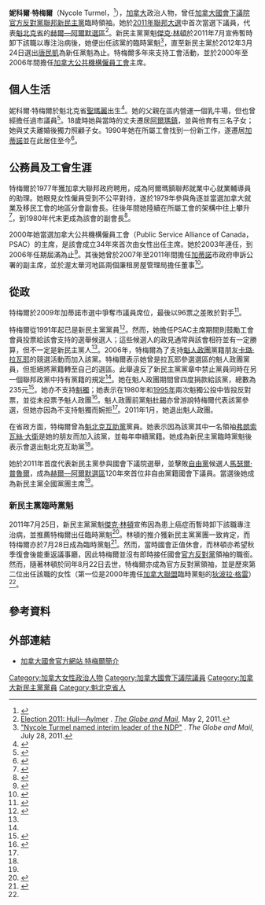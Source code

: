 {{Link style|time=2015-12-13T13:14:10+00:00}}
{{noteTA
|T=zh-hans:妮科尔·蒂梅尔;zh-hk:妮科爾·特梅爾;zh-tw:妮科爾·特梅爾;
|1=zh-hans:蒂梅尔;zh-hk:特梅爾;zh-tw:特梅爾;
}}
{{Infobox Officeholder
|name             = 妮科爾·特梅爾<br/>Nycole Turmel
|honorific-suffix = 
|image            = Nycole Turmel.png
|office           = [[加拿大國會下議院|加拿大國會下議院]][[官方反對黨|官方反對黨]][[加拿大官方反對黨主席|領袖]]<br /><small>（臨時）</small>
|monarch          = [[伊利沙伯二世|伊利沙伯二世]]
|primeminister    = [[斯蒂芬·哈珀|斯蒂芬·哈珀]]
|term_start       = 2011年8月22日
|term_end         = 2012年3月24日
|predecessor      = [[傑克·林頓|傑克·林頓]]
|successor        = [[唐民凱|唐民凱]]
|office2          = [[加拿大新民主黨|加拿大新民主黨]]領袖<br /><small>（臨時）</small>
|term_start2      = 2011年8月22日<small>（從2011年7月28日起代任）</small>
|term_end2        = 2012年3月24日
|predecessor2     = [[傑克·林頓|傑克·林頓]]
|successor2       = [[唐民凱|唐民凱]]
|constituency_MP3 = [[:fr:Hull—Aylmer|赫爾—阿爾默]]
|parliament3      = 加拿大國會下議院
|term_start3      = 2011年5月30日
|term_end3        = 
|predecessor3     = [[:fr:Marcel_Proulx|Marcel Proulx]]
|successor3       = 
|birth_date       = 1942年9月1日
|birth_place      = [[加拿大|加拿大]][[魁北克省|魁北克省]][[:fr:Sainte-Marie_(Québec)|聖瑪麗]]
|death_date       = 
|death_place      = 
|party            = [[加拿大新民主黨|加拿大新民主黨]]
}}

'''妮科爾·特梅爾'''（Nycole Turmel，{{bd|1942年|9月1日|catIdx=Turmel, Nycole}}<ref>{{cite web|title=Turmel, Nycole|url=http://www.parl.gc.ca/parlinfo/Files/Parliamentarian.aspx?Item=000a129f-5449-40ed-94d2-7e21a262b0b1&Language=E&Section=FederalExperience|work=Biography|publisher=Parliament of Canada|accessdate=August 27, 2011|archive-date=2012-03-08|archive-url=https://web.archive.org/web/20120308155413/http://www.parl.gc.ca/Parlinfo/Files/Parliamentarian.aspx?Item=000a129f-5449-40ed-94d2-7e21a262b0b1&Language=E&Section=FederalExperience|dead-url=yes}}</ref>），[[加拿大|加拿大]]政治人物，曾任[[加拿大國會下議院|加拿大國會下議院]][[官方反對黨|官方反對黨]][[加拿大新民主黨|聯邦新民主黨]]臨時領袖。她於[[2011年加拿大國會下議院選舉|2011年聯邦大選]]中首次當選下議員，代表[[魁北克省|魁北克省]]的[[:fr:Hull—Aylmer|赫爾—阿爾默選區]]<ref>[http://www.theglobeandmail.com/places/quebec-ridings/election-fed2011/r24023/ Election 2011: Hull—Aylmer] {{Wayback|url=http://www.theglobeandmail.com/places/quebec-ridings/election-fed2011/r24023/ |date=20110828055428 }}. ''[[The_Globe_and_Mail|The Globe and Mail]]'', May 2, 2011.</ref>。新民主黨黨魁[[傑克·林頓|傑克·林頓]]於2011年7月宣佈暫時卸下該職以專注治病後，她便出任該黨的臨時黨魁<ref>[http://www.theglobeandmail.com/news/politics/ottawa-notebook/nycole-turmel-named-interim-leader-of-the-ndp/article2112919/ "Nycole Turmel named interim leader of the NDP"] {{Wayback|url=http://www.theglobeandmail.com/news/politics/ottawa-notebook/nycole-turmel-named-interim-leader-of-the-ndp/article2112919/ |date=20110827042238 }}. ''The Globe and Mail'', July 28, 2011.</ref>，直至新民主黨於2012年3月24日選出[[唐民凱|唐民凱]]為新任黨魁為止。特梅爾多年來支持工會活動，並於2000年至2006年間擔任[[:en:Public_Service_Alliance_of_Canada|加拿大公共機構僱員工會]]主席。

==個人生活==
妮科爾·特梅爾於魁北克省[[:fr:Sainte-Marie_(Québec)|聖瑪麗]]出生<ref>{{cite web |url=http://genealogie.planete.qc.ca/news/view/id_2909/ |title=Nycole Turmel: Cheffe par intérim du NPD |author= |date= |work= |publisher=Planète Généalogie |accessdate=August 16, 2011 |archive-date=2011-09-30 |archive-url=https://web.archive.org/web/20110930024237/http://genealogie.planete.qc.ca/news/view/id_2909/ |dead-url=no }}</ref>。她的父親在區内營運一個乳牛場，但也曾經擔任過市議員<ref name="Our Times">{{cite magazine |last=Hayvice |first=Christine |year=2007 |title=Du Pain et des Roses: A Profile of Nycole Turmel |magazine=Our Times |volume=26 |issue=1 |pages=35-41 |location=Toronto, ON |format=PDF |issn=0822-6377 |accessdate=August 22, 2011 |url=http://ourtimes.ca/Newsletter/nycole_turmel_article_in_our_times.pdf |archiveurl=https://web.archive.org/web/20120330235122/http://ourtimes.ca/Newsletter/nycole_turmel_article_in_our_times.pdf |archivedate=2012-03-30 |quote= |ref= |dead-url=yes }}</ref>。18歲時她與當時的丈夫遷居[[:fr:Alma_(Québec)|阿爾瑪鎮]]，並與他育有三名子女；她與丈夫離婚後獨力照顧子女。1990年她在所屬工會找到一份新工作，遂遷居[[加蒂諾|加蒂諾]]並在此居住至今<ref>{{Cite news
 |authorlink  = 
 |coauthors   = 
 |title       = La cheffe intérimaire du NPD est Beauceronne
 |publisher   = canoe.ca
 |newspaper   = L'Eclaireur Progres
 |date        = August 2, 2011
 |url         = http://leclaireurprogres.canoe.ca/webapp/sitepages/content.asp?contentid=200576&id=334&classif=Nouvelles&catname=
 |format      = 
 |doi         = 
 |accessdate  = August 3, 2011
 |deadurl     = yes
 |archiveurl  = https://archive.is/20130115130449/http://leclaireurprogres.canoe.ca/webapp/sitepages/content.asp?contentid=200576&id=334&classif=Nouvelles&catname=
 |archivedate = 2013年1月15日
}}</ref>。 

==公務員及工會生涯==
特梅爾於1977年獲加拿大聯邦政府聘用，成為阿爾瑪鎮聯邦就業中心就業輔導員的助理。她眼見女性僱員受到不公平對待，遂於1979年參與角逐並當選加拿大就業及移民工會的地區分會副會長。往後年間她陸續在所屬工會的架構中往上攀升<ref>{{Cite web| authorlink =| coauthors =| title =Nycole Turmel first woman PSAC President| work =| publisher =Public Service Alliance of Canada| date =May 5, 2000| url =http://psac.com/COMM/NEWS/2000/32-0500-e.htm| format =| doi =| accessdate =August 16, 2011| deadurl =yes| archiveurl =https://web.archive.org/web/20120326150352/http://psac.com/COMM/NEWS/2000/32-0500-e.htm| archivedate =2012年3月26日}}</ref>，到1980年代末更成為該會的副會長<ref name="ottcitizen">{{Cite news
 |last       = Tam
 |first      = Pauline
 |last2      = Kipp
 |first2     = Kyle
 |authorlink = 
 |coauthors  = 
 |title      = Turmel ends Liberal dynasty
 |work       = 
 |newspaper  = Ottawa Citizen
 |date       = May 3, 2011
 |url        = http://www.ottawacitizen.com/technology/Turmel+ends+Liberal+dynasty/4714918/story.html
 |doi        = 
 |accessdate = July 25, 2011
}}{{dead link|date=2018年2月 |bot=InternetArchiveBot |fix-attempted=yes }}</ref>。 

2000年她當選加拿大公共機構僱員工會（Public Service Alliance of Canada，PSAC）的主席，是該會成立34年來首次由女性出任主席。她於2003年連任，到2006年任期屆滿為止<ref name="citizenbio">{{Cite news
 |last        = Duffy
 |first       = Andrew
 |authorlink  = 
 |coauthors   = 
 |title       = Ex-PSAC chief Turmel 'has incredible inner strength'
 |work        = 
 |newspaper   = Ottawa Citizen
 |date        = July 26, 2011
 |url         = http://www.ottawacitizen.com/health/PSAC+chief+Turmel+incredible+inner+strength/5157996/story.html
 |doi         = 
 |accessdate  = July 25, 2011
 |deadurl     = yes
 |archiveurl  = https://web.archive.org/web/20110812140127/http://www.ottawacitizen.com/health/PSAC+chief+Turmel+incredible+inner+strength/5157996/story.html
 |archivedate = 2011年8月12日
}}</ref>。其後她曾於2007年至2011年間擔任[[加蒂諾|加蒂諾]]市政府申訴公署的副主席，並於渥太華河地區兩個廉租房屋管理局擔任董事<ref name="ndpbio">{{Cite web| authorlink =| coauthors =| title =About Nycole Turmel| work =| publisher =NDP| year =2011| url =http://nycoleturmel.ndp.ca/about| format =| doi =| accessdate =July 25, 2011| deadurl =yes| archiveurl =https://web.archive.org/web/20110823122358/http://nycoleturmel.ndp.ca/about| archivedate =2011年8月23日}}</ref>。

==從政==
特梅爾於2009年加蒂諾市選中爭奪市議員席位，最後以96票之差敗於對手<ref>{{Cite web
  | authorlink = 
  | coauthors = 
  | title = Nycole Turmel en politique fédérale
  | work = 
  | publisher = Radio-Canada.ca
  | date = February 1, 2011
  | url = http://www.radio-canada.ca/regions/ottawa/2011/02/01/008-nycole-turmel-candidate-npd.shtml
  | doi = 
  | accessdate = July 25, 2011
  | archive-date = 2012-10-22
  | archive-url = https://web.archive.org/web/20121022215454/http://www.radio-canada.ca/regions/ottawa/2011/02/01/008-nycole-turmel-candidate-npd.shtml
  | dead-url = no
  }}</ref>。

特梅爾從1991年起已是新民主黨黨員<ref name="postFederalism">{{Cite news
 |last       = Cohen
 |first      = Tobi
 |authorlink = 
 |coauthors  = 
 |title      = Turmel a 'federalist' despite former Bloc ties, she says
 |work       = 
 |newspaper  = Postmedia News
 |date       = August 2, 2011
 |url        = http://www.canada.com/news/Turmel+federalist+despite+former+Bloc+ties+says/5195610/story.html
 |doi        = 
 |accessdate = August 3, 2011
}}{{dead link|date=2018年2月 |bot=InternetArchiveBot |fix-attempted=yes }}</ref>。然而，她擔任PSAC主席期間則鼓勵工會會員投票給該會支持的選舉候選人；這些候選人的政見通常與該會相符並有一定勝算，但不一定是新民主黨人<ref name="BlocMember" />。2006年，特梅爾為了支持[[魁人政團|魁人政團]]黨籍朋友[[:fr:Carole_Lavallée|卡璐·拉瓦耶]]的競選活動而加入該黨。特梅爾表示她曾是拉瓦耶參選選區的魁人政團黨員，但拒絕將黨籍轉至自己的選區。此舉違反了新民主黨黨章中禁止黨員同時在另一個聯邦政黨中持有黨籍的規定<ref name="postFederalism" />。她在魁人政團期間曾四度捐款給該黨，總數為235元<ref name="BlocMember">{{Cite news
  | last = Leblanc
  | first = Daniel
  | authorlink = 
  | coauthors = 
  | title = New NDP Leader was long-time member of Bloc Québécois
  | work = 
  | newspaper = The Globe and Mail
  | date = August 2, 2011
  | url = http://www.theglobeandmail.com/news/politics/new-ndp-leader-was-long-time-member-of-bloc-qubcois/article2116721/
  | format = 
  | doi = 
  | accessdate = August 2, 2011
  | archive-date = 2011-09-04
  | archive-url = https://web.archive.org/web/20110904105823/http://www.theglobeandmail.com/news/politics/new-ndp-leader-was-long-time-member-of-bloc-qubcois/article2116721/
  | dead-url = no
  }}</ref>。她亦不支持[[魁獨|魁獨]]；她表示在1980年和[[1995年魁北克公民投票|1995年]]兩次魁獨公投中皆投反對票，並從未投票予魁人政團<ref name="TorStarSeparatism">{{Cite news
  | last = Smith
  | first = Joanna
  | authorlink = 
  | coauthors = 
  | title = Interim NDP Leader Turmel discussed running for Bloc
  | work = 
  | newspaper = The Toronto Star
  | date = August 2, 2011
  | url = http://www.thestar.com/news/canada/politics/article/1033381--interim-ndp-leader-turmel-facing-questions-over-bloc-ties
  | format = 
  | doi = 
  | accessdate = August 2, 2011
  | archive-date = 2012-04-18
  | archive-url = https://web.archive.org/web/20120418074644/http://www.thestar.com/news/canada/politics/article/1033381--interim-ndp-leader-turmel-facing-questions-over-bloc-ties
  | dead-url = no
  }}</ref>。魁人政團前黨魁[[:fr:Gilles_Duceppe|杜錫]]亦曾游說特梅爾代表該黨參選，但她亦因為不支持魁獨而婉拒<ref name="TorStarSeparatism" />。2011年1月，她退出魁人政團。

在省政方面，特梅爾曾為[[魁北克互助黨|魁北克互助黨]]黨員。她表示因為該黨其中一名領袖[[:fr:Françoise_David|弗朗索瓦絲·大衛]]是她的朋友而加入該黨，並每年申續黨籍。她成為新民主黨臨時黨魁後表示會退出魁北克互助黨<ref name="TorStarSeparatism" />。

她於2011年首度代表新民主黨參與國會下議院選舉，並擊敗[[加拿大自由黨|自由黨]]候選人[[:fr:Marcel_Proulx|馬瑟爾·普魯爾]]，成為[[:fr:Hull—Aylmer|赫爾—阿爾默選區]]120年來首位非自由黨籍國會下議員。當選後她成為新民主黨全國黨團主席<ref name="leaderpick" />。

===新民主黨臨時黨魁===
2011年7月25日，新民主黨黨魁[[傑克·林頓|傑克·林頓]]宣佈因為患上癌症而暫時卸下該職專注治病，並推薦特梅爾出任臨時黨魁<ref name="leaderpick">{{Cite web
  | last = LeBlanc
  | first = Daniel
  | authorlink =
  | coauthors =
  | title = Layton picks Nycole Turmel as interim leader
  | work =
  | publisher = The Globe and Mail
  | date = July 25, 2011
  | url = http://www.theglobeandmail.com/news/politics/layton-picks-nycole-turmel-as-interim-leader/article2108898/
  | format =
  | doi =
  | accessdate =July 25, 2011}}</ref>。林頓的推介獲新民主黨黨團一致肯定，而特梅爾亦於7月28日成為臨時黨魁<ref>{{cite web |url=http://www.cbc.ca/news/canada/montreal/story/2011/07/27/pol-layton-ndp-caucus.html |title=NDP caucus backs Turmel as interim leader |author=Meagan Fitzpatrick |date=July 27, 2011 |work= |publisher=CBC News |accessdate=27 July 2011 |archive-date=2011-07-28 |archive-url=https://web.archive.org/web/20110728070113/http://www.cbc.ca/news/canada/montreal/story/2011/07/27/pol-layton-ndp-caucus.html |dead-url=no }}</ref>。然而，當時國會正值休會，而林頓亦希望秋季復會後能重返議事廳，因此特梅爾並沒有即時接任國會[[官方反對黨|官方反對黨]]領袖的職銜。然而，隨著林頓於同年8月22日去世，特梅爾亦成為官方反對黨領袖，並是歷來第二位出任該職的女性（第一位是2000年擔任[[加拿大聯盟|加拿大聯盟]]臨時黨魁的[[:en:Deborah_Grey|狄波拉·格雷]]）<ref name="citizenbio" />。

==參考資料==
{{reflist|2}}

==外部連結==
*[http://www.parl.gc.ca/parlinfo/Files/Parliamentarian.aspx?Item=000a129f-5449-40ed-94d2-7e21a262b0b1&Language=E&Section=ALL 加拿大國會官方網站 特梅爾簡介]{{Wayback|url=http://www.parl.gc.ca/parlinfo/Files/Parliamentarian.aspx?Item=000a129f-5449-40ed-94d2-7e21a262b0b1&Language=E&Section=ALL |date=20120308162034 }}

{{DEFAULTSORT:Turmel, Nycole}}
[[Category:加拿大女性政治人物|Category:加拿大女性政治人物]]
[[Category:加拿大國會下議院議員|Category:加拿大國會下議院議員]]
[[Category:加拿大新民主黨黨員|Category:加拿大新民主黨黨員]]
[[Category:魁北克省人|Category:魁北克省人]]